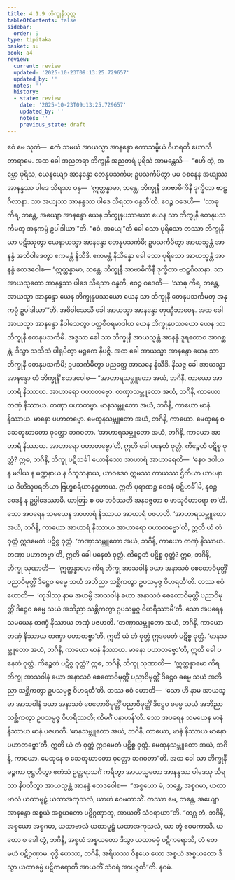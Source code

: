 ```yaml
---
title: 4.1.9 ဘိက္ခုနီသုတ္တ
tableOfContents: false
sidebar:
  order: 9
type: tipitaka
basket: su
book: a4
review:
  current: review
  updated: '2025-10-23T09:13:25.729657'
  updated_by: ''
  notes: ''
  history:
  - state: review
    date: '2025-10-23T09:13:25.729657'
    updated_by: ''
    notes: ''
    previous_state: draft
---
```



<ReviewStatus review={frontmatter.review} showDetails={true} />

<HypothesisAnnotation frontmatter={frontmatter} />

<DynamicBreadcrumb />

<Division number="159" book="a4" e="ch" v="15" p="462">

<Paragraph number="930" book="a4">
ဧဝံ မေ သုတံ—  ဧကံ သမယံ အာယသ္မာ အာနန္ဒော ကောသမ္ဗိယံ ဝိဟရတိ ဃောသိတာရာမေ. အထ ခေါ အညတရာ ဘိက္ခုနီ အညတရံ ပုရိသံ အာမန္တေသိ—  “ဧဟိ တွံ, အမ္ဘော ပုရိသ, ယေနယျော အာနန္ဒော တေနုပသင်္ကမ; ဥပသင်္ကမိတွာ မမ ဝစနေန အယျဿ အာနန္ဒဿ ပါဒေ သိရသာ ဝန္ဒ—  ‘ဣတ္ထန္နာမာ, ဘန္တေ, ဘိက္ခုနီ အာဗာဓိကိနီ ဒုက္ခိတာ ဗာဠှဂိလာနာ. သာ အယျဿ အာနန္ဒဿ ပါဒေ သိရသာ ဝန္ဒတီ’တိ. ဧဝဉ္စ ဝဒေဟိ—  ‘သာဓု ကိရ, ဘန္တေ, အယျော အာနန္ဒော ယေန ဘိက္ခုနုပဿယော ယေန သာ ဘိက္ခုနီ တေနုပသင်္ကမတု အနုကမ္ပံ ဥပါဒါယာ’”တိ. “ဧဝံ, အယျေ”တိ ခေါ သော ပုရိသော တဿာ ဘိက္ခုနိယာ ပဋိဿုတွာ ယေနာယသ္မာ အာနန္ဒော တေနုပသင်္ကမိ; ဥပသင်္ကမိတွာ အာယသ္မန္တံ အာနန္ဒံ အဘိဝါဒေတွာ ဧကမန္တံ နိသီဒိ. ဧကမန္တံ နိသိန္နော ခေါ သော ပုရိသော အာယသ္မန္တံ အာနန္ဒံ ဧတဒဝေါစ—
</Paragraph>

<Paragraph number="931" book="a4">
“ဣတ္ထန္နာမာ, ဘန္တေ, ဘိက္ခုနီ အာဗာဓိကိနီ ဒုက္ခိတာ ဗာဠှဂိလာနာ. သာ အာယသ္မတော အာနန္ဒဿ ပါဒေ သိရသာ ဝန္ဒတိ, ဧဝဉ္စ ဝဒေတိ—  ‘သာဓု ကိရ, ဘန္တေ, အာယသ္မာ အာနန္ဒော ယေန ဘိက္ခုနုပဿယော ယေန သာ ဘိက္ခုနီ တေနုပသင်္ကမတု အနုကမ္ပံ ဥပါဒါယာ’”တိ. အဓိဝါသေသိ ခေါ အာယသ္မာ အာနန္ဒော တုဏှီဘာဝေန.
</Paragraph>

<Paragraph number="932" book="a4">
အထ ခေါ အာယသ္မာ အာနန္ဒော နိဝါသေတွာ ပတ္တစီဝရမာဒါယ ယေန ဘိက္ခုနုပဿယော ယေန သာ ဘိက္ခုနီ တေနုပသင်္ကမိ. အဒ္ဒသာ ခေါ သာ ဘိက္ခုနီ အာယသ္မန္တံ အာနန္ဒံ ဒူရတောဝ အာဂစ္ဆန္တံ. ဒိသွာ သသီသံ ပါရုပိတွာ မဉ္စကေ နိပဇ္ဇိ. အထ ခေါ အာယသ္မာ အာနန္ဒော ယေန သာ ဘိက္ခုနီ တေနုပသင်္ကမိ; ဥပသင်္ကမိတွာ ပညတ္တေ အာသနေ နိသီဒိ. နိသဇ္ဇ ခေါ အာယသ္မာ အာနန္ဒော တံ ဘိက္ခုနိံ ဧတဒဝေါစ—
</Paragraph>

<Paragraph number="933" book="a4">
“အာဟာရသမ္ဘူတော အယံ, ဘဂိနိ, ကာယော အာဟာရံ နိဿာယ. အာဟာရော ပဟာတဗ္ဗော. တဏှာသမ္ဘူတော အယံ, ဘဂိနိ, ကာယော တဏှံ နိဿာယ. တဏှာ ပဟာတဗ္ဗာ. မာနသမ္ဘူတော အယံ, ဘဂိနိ, ကာယော မာနံ နိဿာယ. မာနော ပဟာတဗ္ဗော. မေထုနသမ္ဘူတော အယံ, ဘဂိနိ, ကာယော. မေထုနေ စ သေတုဃာတော ဝုတ္တော ဘဂဝတာ.
</Paragraph>

<Paragraph number="934" book="a4">
‘အာဟာရသမ္ဘူတော အယံ, ဘဂိနိ, ကာယော အာဟာရံ နိဿာယ. အာဟာရော ပဟာတဗ္ဗော’တိ, ဣတိ ခေါ ပနေတံ ဝုတ္တံ. ကိဉ္စေတံ ပဋိစ္စ ဝုတ္တံ? ဣဓ, ဘဂိနိ, ဘိက္ခု ပဋိသင်္ခါ ယောနိသော အာဟာရံ အာဟာရေတိ—  ‘နေဝ ဒဝါယ န မဒါယ န မဏ္ဍနာယ န ဝိဘူသနာယ, ယာဝဒေဝ ဣမဿ ကာယဿ ဌိတိယာ ယာပနာယ ဝိဟိံသူပရတိယာ ဗြဟ္မစရိယာနုဂ္ဂဟာယ. ဣတိ ပုရာဏဉ္စ ဝေဒနံ ပဋိဟင်္ခါမိ, နဝဉ္စ ဝေဒနံ န ဥပ္ပါဒေဿာမိ. ယာတြာ စ မေ ဘဝိဿတိ အနဝဇ္ဇတာ စ ဖာသုဝိဟာရော စာ’တိ. သော အပရေန သမယေန အာဟာရံ နိဿာယ အာဟာရံ ပဇဟတိ. ‘အာဟာရသမ္ဘူတော အယံ, ဘဂိနိ, ကာယော အာဟာရံ နိဿာယ အာဟာရော ပဟာတဗ္ဗော’တိ, ဣတိ ယံ တံ ဝုတ္တံ ဣဒမေတံ ပဋိစ္စ ဝုတ္တံ.
</Paragraph>

<Paragraph number="935" book="a4">
‘တဏှာသမ္ဘူတော အယံ, ဘဂိနိ, ကာယော တဏှံ နိဿာယ. တဏှာ ပဟာတဗ္ဗာ’တိ, ဣတိ ခေါ ပနေတံ ဝုတ္တံ. ကိဉ္စေတံ ပဋိစ္စ ဝုတ္တံ? ဣဓ, ဘဂိနိ, ဘိက္ခု သုဏာတိ—  ‘ဣတ္ထန္နာမော ကိရ ဘိက္ခု အာသဝါနံ ခယာ အနာသဝံ စေတောဝိမုတ္တိံ ပညာဝိမုတ္တိံ ဒိဋ္ဌေဝ ဓမ္မေ သယံ အဘိညာ သစ္ဆိကတွာ ဥပသမ္ပဇ္ဇ ဝိဟရတီ’တိ. တဿ ဧဝံ ဟောတိ—  ‘ကုဒါဿု နာမ အဟမ္ပိ အာသဝါနံ ခယာ အနာသဝံ စေတောဝိမုတ္တိံ ပညာဝိမုတ္တိံ ဒိဋ္ဌေဝ ဓမ္မေ သယံ အဘိညာ သစ္ဆိကတွာ ဥပသမ္ပဇ္ဇ ဝိဟရိဿာမီ’တိ. သော အပရေန သမယေန တဏှံ နိဿာယ တဏှံ ပဇဟတိ. ‘တဏှာသမ္ဘူတော အယံ, ဘဂိနိ, ကာယော တဏှံ နိဿာယ တဏှာ ပဟာတဗ္ဗာ’တိ, ဣတိ ယံ တံ ဝုတ္တံ ဣဒမေတံ ပဋိစ္စ ဝုတ္တံ.
</Paragraph>

<Paragraph number="936" book="a4">
‘မာနသမ္ဘူတော အယံ, ဘဂိနိ, ကာယော မာနံ နိဿာယ. မာနော ပဟာတဗ္ဗော’တိ, ဣတိ ခေါ ပနေတံ ဝုတ္တံ. ကိဉ္စေတံ ပဋိစ္စ ဝုတ္တံ? ဣဓ, ဘဂိနိ, ဘိက္ခု သုဏာတိ—  ‘ဣတ္ထန္နာမော ကိရ ဘိက္ခု အာသဝါနံ ခယာ အနာသဝံ စေတောဝိမုတ္တိံ ပညာဝိမုတ္တိံ ဒိဋ္ဌေဝ ဓမ္မေ သယံ အဘိညာ သစ္ဆိကတွာ ဥပသမ္ပဇ္ဇ ဝိဟရတီ’တိ. တဿ ဧဝံ ဟောတိ—  ‘သော ဟိ နာမ အာယသ္မာ အာသဝါနံ ခယာ အနာသဝံ စေတောဝိမုတ္တိံ ပညာဝိမုတ္တိံ ဒိဋ္ဌေဝ ဓမ္မေ သယံ အဘိညာ သစ္ဆိကတွာ ဥပသမ္ပဇ္ဇ ဝိဟရိဿတိ; ကိမင်္ဂံ ပနာဟန်’တိ. သော အပရေန သမယေန မာနံ နိဿာယ မာနံ ပဇဟတိ. ‘မာနသမ္ဘူတော အယံ, ဘဂိနိ, ကာယော, မာနံ နိဿာယ မာနော ပဟာတဗ္ဗော’တိ, ဣတိ ယံ တံ ဝုတ္တံ ဣဒမေတံ ပဋိစ္စ ဝုတ္တံ.
</Paragraph>

<Paragraph number="937" book="a4">
မေထုနသမ္ဘူတော အယံ, ဘဂိနိ, ကာယော. မေထုနေ စ သေတုဃာတော ဝုတ္တော ဘဂဝတာ”တိ.
</Paragraph>

<Paragraph number="938" book="a4">
အထ ခေါ သာ ဘိက္ခုနီ မဉ္စကာ ဝုဋ္ဌဟိတွာ ဧကံသံ ဥတ္တရာသင်္ဂံ ကရိတွာ အာယသ္မတော အာနန္ဒဿ ပါဒေသု သိရသာ နိပတိတွာ အာယသ္မန္တံ အာနန္ဒံ ဧတဒဝေါစ—  “အစ္စယော မံ, ဘန္တေ, အစ္စဂမာ, ယထာဗာလံ ယထာမူဠှံ ယထာအကုသလံ, ယာဟံ ဧဝမကာသိံ. တဿာ မေ, ဘန္တေ, အယျော အာနန္ဒော အစ္စယံ အစ္စယတော ပဋိဂ္ဂဏှာတု, အာယတိံ သံဝရာယာ”တိ. “တဂ္ဃ တံ, ဘဂိနိ, အစ္စယော အစ္စဂမာ, ယထာဗာလံ ယထာမူဠှံ ယထာအကုသလံ, ယာ တွံ ဧဝမကာသိ. ယတော စ ခေါ တွံ, ဘဂိနိ, အစ္စယံ အစ္စယတော ဒိသွာ ယထာဓမ္မံ ပဋိကရောသိ, တံ တေ မယံ ပဋိဂ္ဂဏှာမ. ဝုဒ္ဓိ ဟေသာ, ဘဂိနိ, အရိယဿ ဝိနယေ ယော အစ္စယံ အစ္စယတော ဒိသွာ ယထာဓမ္မံ ပဋိကရောတိ အာယတိံ သံဝရံ အာပဇ္ဇတီ”တိ.

</Paragraph>
</Division>

<Paragraph number="939" type="center" book="a4">
နဝမံ.
</Paragraph>
